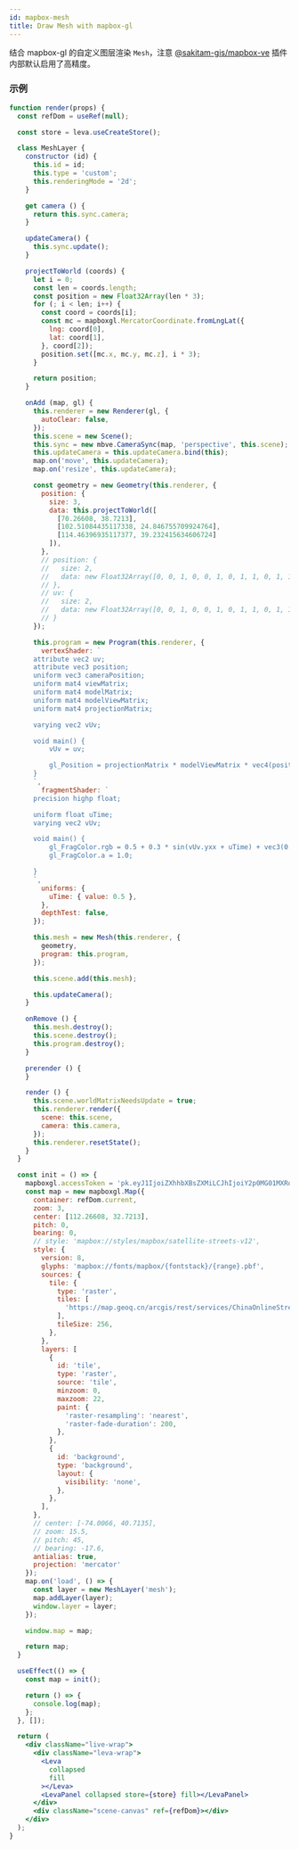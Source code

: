 ```yaml
---
id: mapbox-mesh
title: Draw Mesh with mapbox-gl
---
```


结合 mapbox-gl 的自定义图层渲染 `Mesh`，注意 [@sakitam-gis/mapbox-ve](https://www.npmjs.com/package/@sakitam-gis/mapbox-ve) 插件内部默认启用了高精度。

### 示例

```jsx live
function render(props) {
  const refDom = useRef(null);

  const store = leva.useCreateStore();

  class MeshLayer {
    constructor (id) {
      this.id = id;
      this.type = 'custom';
      this.renderingMode = '2d';
    }

    get camera () {
      return this.sync.camera;
    }

    updateCamera() {
      this.sync.update();
    }

    projectToWorld (coords) {
      let i = 0;
      const len = coords.length;
      const position = new Float32Array(len * 3);
      for (; i < len; i++) {
        const coord = coords[i];
        const mc = mapboxgl.MercatorCoordinate.fromLngLat({
          lng: coord[0],
          lat: coord[1],
        }, coord[2]);
        position.set([mc.x, mc.y, mc.z], i * 3);
      }

      return position;
    }

    onAdd (map, gl) {
      this.renderer = new Renderer(gl, {
        autoClear: false,
      });
      this.scene = new Scene();
      this.sync = new mbve.CameraSync(map, 'perspective', this.scene);
      this.updateCamera = this.updateCamera.bind(this);
      map.on('move', this.updateCamera);
      map.on('resize', this.updateCamera);

      const geometry = new Geometry(this.renderer, {
        position: {
          size: 3,
          data: this.projectToWorld([
            [70.26608, 38.7213],
            [102.51084435117338, 24.846755709924764],
            [114.46396935117377, 39.232415634606724]
          ]),
        },
        // position: {
        //   size: 2,
        //   data: new Float32Array([0, 0, 1, 0, 0, 1, 0, 1, 1, 0, 1, 1])
        // },
        // uv: {
        //   size: 2,
        //   data: new Float32Array([0, 0, 1, 0, 0, 1, 0, 1, 1, 0, 1, 1])
        // }
      });

      this.program = new Program(this.renderer, {
        vertexShader: `
      attribute vec2 uv;
      attribute vec3 position;
      uniform vec3 cameraPosition;
      uniform mat4 viewMatrix;
      uniform mat4 modelMatrix;
      uniform mat4 modelViewMatrix;
      uniform mat4 projectionMatrix;

      varying vec2 vUv;

      void main() {
          vUv = uv;

          gl_Position = projectionMatrix * modelViewMatrix * vec4(position, 1.0);
      }
      `,
        fragmentShader: `
      precision highp float;

      uniform float uTime;
      varying vec2 vUv;

      void main() {
          gl_FragColor.rgb = 0.5 + 0.3 * sin(vUv.yxx + uTime) + vec3(0.2, 0.0, 0.1);
          gl_FragColor.a = 1.0;

      }
      `,
        uniforms: {
          uTime: { value: 0.5 },
        },
        depthTest: false,
      });

      this.mesh = new Mesh(this.renderer, {
        geometry,
        program: this.program,
      });

      this.scene.add(this.mesh);

      this.updateCamera();
    }

    onRemove () {
      this.mesh.destroy();
      this.scene.destroy();
      this.program.destroy();
    }

    prerender () {
    }

    render () {
      this.scene.worldMatrixNeedsUpdate = true;
      this.renderer.render({
        scene: this.scene,
        camera: this.camera,
      });
      this.renderer.resetState();
    }
  }

  const init = () => {
    mapboxgl.accessToken = 'pk.eyJ1IjoiZXhhbXBsZXMiLCJhIjoiY2p0MG01MXRqMW45cjQzb2R6b2ptc3J4MSJ9.zA2W0IkI0c6KaAhJfk9bWg';
    const map = new mapboxgl.Map({
      container: refDom.current,
      zoom: 3,
      center: [112.26608, 32.7213],
      pitch: 0,
      bearing: 0,
      // style: 'mapbox://styles/mapbox/satellite-streets-v12',
      style: {
        version: 8,
        glyphs: 'mapbox://fonts/mapbox/{fontstack}/{range}.pbf',
        sources: {
          tile: {
            type: 'raster',
            tiles: [
              'https://map.geoq.cn/arcgis/rest/services/ChinaOnlineStreetPurplishBlue/MapServer/tile/{z}/{y}/{x}',
            ],
            tileSize: 256,
          },
        },
        layers: [
          {
            id: 'tile',
            type: 'raster',
            source: 'tile',
            minzoom: 0,
            maxzoom: 22,
            paint: {
              'raster-resampling': 'nearest',
              'raster-fade-duration': 200,
            },
          },
          {
            id: 'background',
            type: 'background',
            layout: {
              visibility: 'none',
            },
          },
        ],
      },
      // center: [-74.0066, 40.7135],
      // zoom: 15.5,
      // pitch: 45,
      // bearing: -17.6,
      antialias: true,
      projection: 'mercator'
    });
    map.on('load', () => {
      const layer = new MeshLayer('mesh');
      map.addLayer(layer);
      window.layer = layer;
    });

    window.map = map;

    return map;
  }

  useEffect(() => {
    const map = init();

    return () => {
      console.log(map);
    };
  }, []);

  return (
    <div className="live-wrap">
      <div className="leva-wrap">
        <Leva
          collapsed
          fill
        ></Leva>
        <LevaPanel collapsed store={store} fill></LevaPanel>
      </div>
      <div className="scene-canvas" ref={refDom}></div>
    </div>
  );
}
```

